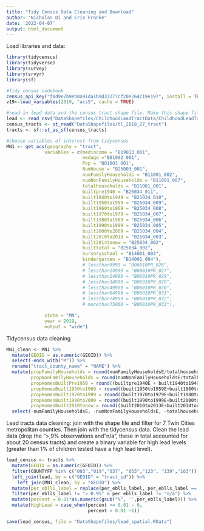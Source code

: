 ```yaml
---
title: "Tidy Census Data Cleaning and Download"
author: "Nicholas Di and Erin Franke"
date: '2022-04-07'
output: html_document
---
```


Load libraries and data:
```r
library(tidycensus)
library(tidyverse)
library(survey)
library(srvyr)
library(sf)

#Tidy census codebook
census_api_key("f0d9e7b9eb0a91da1b9d33277cf20e264c19e197", install = TRUE, overwrite=TRUE)
v19<-load_variables(2019, "acs5", cache = TRUE)

#read in lead data and the census tract shape file. Make this shape file as sf object
lead <- read_csv("DataShapefiles/ChildhoodLeadTractData/ChildhoodLeadTract_2015_TO_2019_TestYears.csv")
census_tracts <- st_read("DataShapefiles/tl_2018_27_tract")
tracts <- sf::st_as_sf(census_tracts)

#choose variables of interest from tidycensus 
MN1 <- get_acs(geography = "tract", 
              variables = c(medincome = "B19013_001",
                            medage ="B01002_001",
                            Pop = 'B01003_001',
                            NumHouse = "B25003_001", 
                            numFamilyHouseholds = "B11001_002",
                            numNonFamilyHouseholds = "B11001_007",
                            totalhouseholds = "B11001_001",
                            builtpre1940 = "B25034_011",
                            built1940to1949 = "B25034_010", 
                            built1950to1959 = "B25034_009", 
                            built1960to1969 = "B25034_008",
                            built1970to1979 = "B25034_007", 
                            built1980to1989 = "B25034_006", 
                            built1990to1999 = "B25034_005", 
                            built2000to2009 = "B25034_004", 
                            built2010to2013 = "B25034_003", 
                            built2014tonow = "B25034_002", 
                            builttotal = "B25034_001",
                            nurseryschool = "B14001_003",
                            kindergarden = "B14001_004"),
                            # lessthan9999 = "B06010PR_026",
                            # lessthan14999 = "B06010PR_027",
                            # lessthan24999 = "B06010PR_028",
                            # lessthan34999 = "B06010PR_029",
                            # lessthan49999 = "B06010PR_030",
                            # lessthan64999 = "B06010PR_031",
                            # lessthan74999 = "B06010PR_032",
                            # morethan75000 = "B06010PR_033"),

              state = "MN", 
              year = 2019,
              output = "wide")
```

Tidycensus data cleaning
```r
MN1_clean <- MN1 %>% 
  mutate(GEOID = as.numeric(GEOID)) %>% 
  select(-ends_with("M")) %>%
  rename("tract_county_name" = "NAME") %>%
  mutate(propFamilyHouseholds = round(numFamilyHouseholdsE/totalhouseholdsE,3), 
         propNonFamilyHouseholds = round(numNonFamilyHouseholdsE/totalhouseholdsE,3), 
         propHomesBuiltPre1950 = round((builtpre1940E + built1940to1949E)/builttotalE,3),
         propHomesBuilt1950to1969 = round((built1950to1959E+built1960to1969E)/builttotalE,3), 
         propHomesBuilt1970to1989 = round((built1970to1979E+built1980to1989E)/builttotalE,3), 
         propHomesBuilt1990to2009 = round((built1990to1999E+built2000to2009E)/builttotalE,3), 
         propHomesBuilt2010tonow = round((built2010to2013E+built2014tonowE)/builttotalE,3)) %>%
  select(-numFamilyHouseholdsE, -numNonFamilyHouseholdsE, -totalhouseholdsE, -starts_with("built"))
```

Lead tracts data cleaning: join with the shape file and filter for 7 Twin Cities metropolitan counties. Then join with the tidycensus data. Clean the lead data (drop the ">,9% observations and "n/a", these in total accounted for about 20 census tracts) and create a binary variable for high lead levels (greater than 1% of children tested have a high lead level). 

```r
lead_census <- tracts %>%
  mutate(GEOID = as.numeric(GEOID)) %>%
  filter(COUNTYFP %in% c("003","019","037", "053","123", "139","163")) %>%
  left_join(lead, by = c("GEOID" = "tract_id")) %>%
    left_join(MN1_clean, by = "GEOID") %>%
  mutate(per_eblls_label = replace(per_eblls_label, per_eblls_label == "About 0.9%", "0.9%")) %>% 
  filter(per_eblls_label != "> 0.9%" & per_eblls_label != "n/a") %>% 
  mutate(percent = 0.01*as.numeric(gsub("%", '',per_eblls_label))) %>% 
  mutate(HighLead = case_when(percent <= 0.01 ~ 0, 
                              percent > 0.01 ~1)) 

save(lead_census, file = "DataShapefiles/lead_spatial.RData")
```
